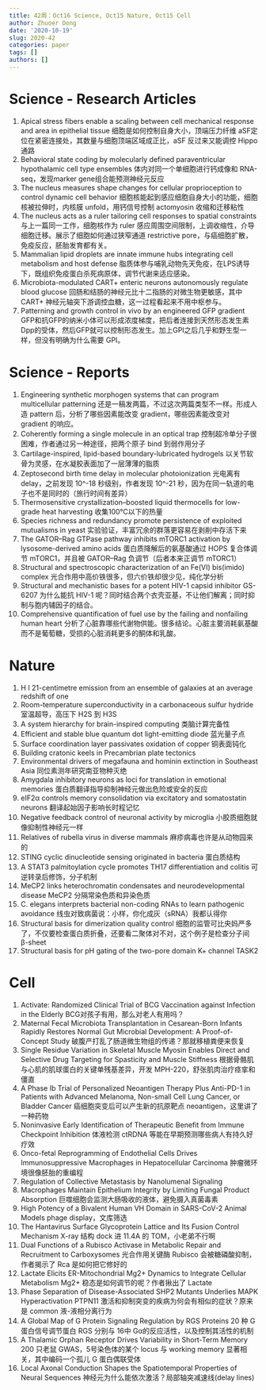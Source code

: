 ```yaml
---
title: 42周：Oct16 Science, Oct15 Nature, Oct15 Cell
author: Zhuoer Dong
date: '2020-10-19'
slug: 2020-42
categories: paper
tags: []
authors: []
---
```

   


# Science - Research Articles

1. Apical stress fibers enable a scaling between cell mechanical response and area in epithelial tissue
   细胞是如何控制自身大小，顶端压力纤维 aSF定位在紧密连接处，其数量与细胞顶端区域成正比，aSF 反过来又能调控 Hippo 通路
2. Behavioral state coding by molecularly defined paraventricular hypothalamic cell type ensembles
   体内对同一个单细胞进行钙成像和 RNA-seq，发现marker gene组合能预测神经元反应
3. The nucleus measures shape changes for cellular proprioception to control dynamic cell behavior
   细胞核能起到感应细胞自身大小的功能，细胞核被拉伸时，内核膜 unfold，用钙信号控制 actomyosin 收缩和迁移粘性
4. The nucleus acts as a ruler tailoring cell responses to spatial constraints
   与上一篇同一工作，细胞核作为 ruler 感应周围空间限制，上调收缩性，介导细胞迁移。展示了细胞如何通过狭窄通道  restrictive pore，与癌细胞扩散，免疫反应，胚胎发育都有关。
5. Mammalian lipid droplets are innate immune hubs integrating cell metabolism and host defense
   脂质体参与哺乳动物先天免疫，在LPS诱导下，既组织免疫蛋白杀死病原体，调节代谢来适应感染。
6. Microbiota-modulated CART+ enteric neurons autonomously regulate blood glucose
   回肠和结肠的神经元比十二指肠的对微生物更敏感，其中 CART+ 神经元轴突下游调控血糖，这一过程看起来不用中枢参与。
7. Patterning and growth control in vivo by an engineered GFP gradient
   GFP和抗GFP的纳米小体可以形成浓度梯度，把后者连接到天然形态发生素Dpp的受体，然后GFP就可以控制形态发生。加上GPI之后几乎和野生型一样，但没有明确为什么需要 GPI。



# Science - Reports

1. Engineering synthetic morphogen systems that can program multicellular patterning
   还是一稿发两篇，不过这次两篇类型不一样。形成人造 pattern 后，分析了哪些因素能改变 gradient，哪些因素能改变对 gradient 的响应。
2. Coherently forming a single molecule in an optical trap
   控制超冷单分子很困难，作者通过另一种途径，把两个原子 bind 到弱作用分子
3. Cartilage-inspired, lipid-based boundary-lubricated hydrogels
   以关节软骨为灵感，在水凝胶表面加了一层薄薄的脂质
4. Zeptosecond birth time delay in molecular photoionization
   光电离有delay，之前发现 10^-18 秒级别，作者发现 10^-21 秒，因为在同一轨道的电子也不是同时的（旅行时间有差异）
5. Thermosensitive crystallization–boosted liquid thermocells for low-grade heat harvesting
   收集100℃以下的热量
6. Species richness and redundancy promote persistence of exploited mutualisms in yeast
   实验验证，丰富冗余的群落更容易在剥削中存活下来
7. The GATOR–Rag GTPase pathway inhibits mTORC1 activation by lysosome-derived amino acids
   蛋白质降解后的氨基酸通过 HOPS 复合体调节 mTORC1，并且被 GATOR–Rag 负调节（后者本来正调节 mTORC1）
8. Structural and spectroscopic characterization of an Fe(VI) bis(imido) complex
   光合作用中高价铁很多，但六价铁却很少见，纯化学分析
9. Structural and mechanistic bases for a potent HIV-1 capsid inhibitor
   GS-6207 为什么能抗 HIV-1 呢？同时结合两个衣壳亚基，不让他们解离；同时抑制与胞内辅因子的结合。
10. Comprehensive quantification of fuel use by the failing and nonfailing human heart
   分析了心脏靠哪些代谢物供能。很多结论。心脏主要消耗氨基酸而不是葡萄糖，受损的心脏消耗更多的酮体和乳酸。




# Nature

01. H I 21-centimetre emission from an ensemble of galaxies at an average redshift of one
02. Room-temperature superconductivity in a carbonaceous sulfur hydride
    室温超导，高压下 H2S 到 H3S
03. A system hierarchy for brain-inspired computing
    类脑计算完备性
04. Efficient and stable blue quantum dot light-emitting diode
    蓝光量子点
05. Surface coordination layer passivates oxidation of copper
    铜表面钝化
06. Building cratonic keels in Precambrian plate tectonics
07. Environmental drivers of megafauna and hominin extinction in Southeast Asia
    同位素测年研究南亚物种灭绝
08. Amygdala inhibitory neurons as loci for translation in emotional memories
    蛋白质翻译指导抑制神经元做出危险或安全的反应
09. eIF2α controls memory consolidation via excitatory and somatostatin neurons
    翻译起始因子影响长时程记忆
10. Negative feedback control of neuronal activity by microglia
    小胶质细胞就像抑制性神经元一样
11. Relatives of rubella virus in diverse mammals
    麻疹病毒也许是从动物园来的
12. STING cyclic dinucleotide sensing originated in bacteria
    蛋白质结构
13. A STAT3 palmitoylation cycle promotes TH17 differentiation and colitis
    可逆转录后修饰，分子机制
14. MeCP2 links heterochromatin condensates and neurodevelopmental disease
    MeCP2 分隔常染色质和异染色质
15. C. elegans interprets bacterial non-coding RNAs to learn pathogenic avoidance
    线虫对致病菌说：小样，你化成灰（sRNA）我都认得你
16. Structural basis for dimerization quality control
    细胞的监管可比央妈严多了，不仅要检查蛋白质折叠，还要看二聚体对不对，这个例子是检查分子间 β-sheet
17. Structural basis for pH gating of the two-pore domain K+ channel TASK2



# Cell

01. Activate: Randomized Clinical Trial of BCG Vaccination against Infection in the Elderly
    BCG对孩子有用，那么对老人有用吗？
02. Maternal Fecal Microbiota Transplantation in Cesarean-Born Infants Rapidly Restores Normal Gut Microbial Development: A Proof-of-Concept Study
    破腹产打乱了肠道微生物组的传递？那就移植粪便来恢复
03. Single Residue Variation in Skeletal Muscle Myosin Enables Direct and Selective Drug Targeting for Spasticity and Muscle Stiffness
    根据骨骼肌与心肌的肌球蛋白的关键单残基差异，开发 MPH-220，舒张肌肉治疗痉挛和僵直
04. A Phase Ib Trial of Personalized Neoantigen Therapy Plus Anti-PD-1 in Patients with Advanced Melanoma, Non-small Cell Lung Cancer, or Bladder Cancer
    癌细胞突变后可以产生新的抗原靶点 neoantigen，这里讲了一种药物
05. Noninvasive Early Identification of Therapeutic Benefit from Immune Checkpoint Inhibition
    体液检测 ctRDNA 等能在早期预测哪些病人有持久好疗效
06. Onco-fetal Reprogramming of Endothelial Cells Drives Immunosuppressive Macrophages in Hepatocellular Carcinoma
    肿瘤微环境很像胚胎的重编程
07. Regulation of Collective Metastasis by Nanolumenal Signaling
08. Macrophages Maintain Epithelium Integrity by Limiting Fungal Product Absorption
    巨噬细胞会监测大肠吸收的液体，避免摄入真菌毒素
09. High Potency of a Bivalent Human VH Domain in SARS-CoV-2 Animal Models
    phage display，文库筛选
10. The Hantavirus Surface Glycoprotein Lattice and Its Fusion Control Mechanism
    X-ray 结构 dock 进 11.4A 的 TOM，小老弟不行啊
11. Dual Functions of a Rubisco Activase in Metabolic Repair and Recruitment to Carboxysomes
    光合作用关键酶 Rubisco 会被糖磷酸抑制，作者揭示了 Rca 是如何把它修好的
12. Lactate Elicits ER-Mitochondrial Mg2+ Dynamics to Integrate Cellular Metabolism
    Mg2+ 稳态是如何调节的呢？作者揪出了 Lactate 
13. Phase Separation of Disease-Associated SHP2 Mutants Underlies MAPK Hyperactivation
    PTPN11 激活和抑制突变的疾病为何会有相似的症状？原来是 common 液-液相分离行为
14. A Global Map of G Protein Signaling Regulation by RGS Proteins
    20 种 G蛋白信号调节蛋白 RGS 分别与 16中 Gα的反应活性，以及控制其活性的机制
15. A Thalamic Orphan Receptor Drives Variability in Short-Term Memory
    200 只老鼠 GWAS，5号染色体的某个 locus 与 working memory 显著相关，其中编码一个孤儿 G 蛋白偶联受体
16. Local Axonal Conduction Shapes the Spatiotemporal Properties of Neural Sequences
    神经元为什么能依次激活？局部轴突减速线(delay lines)
